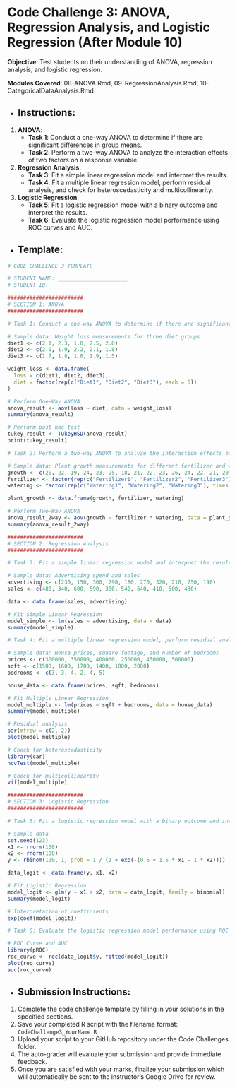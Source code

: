 # Code Challenge 3: ANOVA, Regression Analysis, and Logistic Regression (After Module 10)

**Objective**: Test students on their understanding of ANOVA, regression analysis, and logistic regression.

**Modules Covered**: 08-ANOVA.Rmd, 09-RegressionAnalysis.Rmd, 10-CategoricalDataAnalysis.Rmd

- ## Instructions:

1. **ANOVA**:
    - **Task 1**: Conduct a one-way ANOVA to determine if there are significant differences in group means.
    - **Task 2**: Perform a two-way ANOVA to analyze the interaction effects of two factors on a response variable.

2. **Regression Analysis**:
    - **Task 3**: Fit a simple linear regression model and interpret the results.
    - **Task 4**: Fit a multiple linear regression model, perform residual analysis, and check for heteroscedasticity and multicollinearity.

3. **Logistic Regression**:
    - **Task 5**: Fit a logistic regression model with a binary outcome and interpret the results.
    - **Task 6**: Evaluate the logistic regression model performance using ROC curves and AUC.

- ## Template:

```r
# CODE CHALLENGE 3 TEMPLATE

# STUDENT NAME: ______________________
# STUDENT ID: ________________________

########################
# SECTION 1: ANOVA
########################

# Task 1: Conduct a one-way ANOVA to determine if there are significant differences in group means.

# Sample data: Weight loss measurements for three diet groups
diet1 <- c(2.1, 2.3, 1.8, 2.5, 2.0)
diet2 <- c(2.0, 1.9, 2.2, 2.1, 1.8)
diet3 <- c(1.7, 1.8, 1.6, 1.9, 1.5)

weight_loss <- data.frame(
  loss = c(diet1, diet2, diet3),
  diet = factor(rep(c("Diet1", "Diet2", "Diet3"), each = 5))
)

# Perform One-Way ANOVA
anova_result <- aov(loss ~ diet, data = weight_loss)
summary(anova_result)

# Perform post hoc test
tukey_result <- TukeyHSD(anova_result)
print(tukey_result)

# Task 2: Perform a two-way ANOVA to analyze the interaction effects of two factors on a response variable.

# Sample data: Plant growth measurements for different fertilizer and watering conditions
growth <- c(20, 22, 19, 24, 23, 25, 18, 21, 22, 23, 26, 24, 22, 21, 20)
fertilizer <- factor(rep(c("Fertilizer1", "Fertilizer2", "Fertilizer3"), each = 5))
watering <- factor(rep(c("Watering1", "Watering2", "Watering3"), times = 5))

plant_growth <- data.frame(growth, fertilizer, watering)

# Perform Two-Way ANOVA
anova_result_2way <- aov(growth ~ fertilizer * watering, data = plant_growth)
summary(anova_result_2way)

########################
# SECTION 2: Regression Analysis
########################

# Task 3: Fit a simple linear regression model and interpret the results.

# Sample data: Advertising spend and sales
advertising <- c(230, 150, 300, 290, 180, 270, 320, 210, 250, 190)
sales <- c(480, 340, 600, 590, 380, 540, 640, 410, 500, 430)

data <- data.frame(sales, advertising)

# Fit Simple Linear Regression
model_simple <- lm(sales ~ advertising, data = data)
summary(model_simple)

# Task 4: Fit a multiple linear regression model, perform residual analysis, and check for heteroscedasticity and multicollinearity.

# Sample data: House prices, square footage, and number of bedrooms
prices <- c(300000, 350000, 400000, 250000, 450000, 500000)
sqft <- c(1500, 1600, 1700, 1400, 1800, 2000)
bedrooms <- c(3, 3, 4, 2, 4, 5)

house_data <- data.frame(prices, sqft, bedrooms)

# Fit Multiple Linear Regression
model_multiple <- lm(prices ~ sqft + bedrooms, data = house_data)
summary(model_multiple)

# Residual analysis
par(mfrow = c(2, 2))
plot(model_multiple)

# Check for heteroscedasticity
library(car)
ncvTest(model_multiple)

# Check for multicollinearity
vif(model_multiple)

########################
# SECTION 3: Logistic Regression
########################

# Task 5: Fit a logistic regression model with a binary outcome and interpret the results.

# Sample data
set.seed(123)
x1 <- rnorm(100)
x2 <- rnorm(100)
y <- rbinom(100, 1, prob = 1 / (1 + exp(-(0.5 + 1.5 * x1 - 1 * x2))))

data_logit <- data.frame(y, x1, x2)

# Fit Logistic Regression
model_logit <- glm(y ~ x1 + x2, data = data_logit, family = binomial)
summary(model_logit)

# Interpretation of coefficients
exp(coef(model_logit))

# Task 6: Evaluate the logistic regression model performance using ROC curves and AUC.

# ROC Curve and AUC
library(pROC)
roc_curve <- roc(data_logit$y, fitted(model_logit))
plot(roc_curve)
auc(roc_curve)
```

- ## Submission Instructions:

1. Complete the code challenge template by filling in your solutions in the specified sections.
2. Save your completed R script with the filename format: `CodeChallenge3_YourName.R`
3. Upload your script to your GitHub repository under the Code Challenges folder.
4. The auto-grader will evaluate your submission and provide immediate feedback.
5. Once you are satisfied with your marks, finalize your submission which will automatically be sent to the instructor's Google Drive for review.
